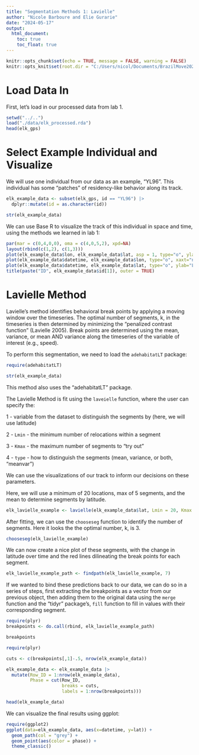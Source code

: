 ```yaml
---
title: "Segmentation Methods 1: Lavielle"
author: "Nicole Barboure and Elie Gurarie"
date: "2024-05-17"
output:
  html_document:
    toc: true
    toc_float: true
---
```


```r

knitr::opts_chunk$set(echo = TRUE, message = FALSE, warning = FALSE)
knitr::opts_knit$set(root.dir = "C:/Users/nicol/Documents/BrazilMove2024")
```

# Load Data In

First, let's load in our processed data from lab 1.

```r
setwd("../..")
load("./data/elk_processed.rda")
head(elk_gps)
```

# Select Example Individual and Visualize

We will use one individual from our data as an example, "YL96". This individual has some "patches" of residency-like behavior along its track.

```r
elk_example_data <- subset(elk_gps, id == "YL96") |>
  dplyr::mutate(id = as.character(id))

str(elk_example_data)
```


We can use Base R to visualize the track of this individual in space and time, using the methods we learned in lab 1:


```r
par(mar = c(0,4,0,0), oma = c(4,0,5,2), xpd=NA)
layout(rbind(c(1,2), c(1,3)))
plot(elk_example_data$lon, elk_example_data$lat, asp = 1, type="o", ylab="Latitude", xlab="Longitude")
plot(elk_example_data$datetime, elk_example_data$lon, type="o", xaxt="n", ylab="Longitude", xlab="")
plot(elk_example_data$datetime, elk_example_data$lat, type="o", ylab="Latitude", xlab="Datetime")
title(paste("ID", elk_example_data$id[1]), outer = TRUE)
```

# Lavielle Method

Lavielle’s method identifies behavioral break points by applying a moving window over the timeseries. The optimal number of segments, k, in the timeseries is then determined by minimizing the "penalized contrast function" (Lavielle 2005). Break points are determined using the mean, variance, or mean AND variance along the timeseries of the variable of interest (e.g., speed).

To perform this segmentation, we need to load the `adehabitatLT` package: 

```r
require(adehabitatLT)
```

```r
str(elk_example_data)
```

This method also uses the "adehabitatLT" package. 

The Lavielle Method is fit using the `laveielle` function, where the user can specify the:

1 - variable from the dataset to distinguish the segments by (here, we will use latitude)
  
2 - `Lmin` - the minimum number of relocations within a segment
  
3 - `Kmax` - the maximum number of segments to "try out"
  
4 - `type` - how to distinguish the segments (mean, variance, or both, "meanvar")
  
We can use the visualizations of our track to inform our decisions on these parameters. 

Here, we will use a minimum of 20 locations, max of 5 segments, and the mean to determine segments by latitude.

```r
elk_lavielle_example <- lavielle(elk_example_data$lat, Lmin = 20, Kmax = 10, type = "mean")
```

After fitting, we can use the `chooseseg` function to identify the number of segments.
Here it looks the the optimal number, k, is 3.

```r
chooseseg(elk_lavielle_example)
```

We can now create a nice plot of these segments, with the change in latitude over time and the red lines dilineating the break points for each segment.

```r
elk_lavielle_example_path <- findpath(elk_lavielle_example, 7)
```

If we wanted to bind these predictions back to our data, we can do so in a series of steps, first extracting the breakpoints as a vector from our previous object, then adding them to the original data using the `merge` function and the "tidyr" package's, `fill` function to fill in values with their corresponding segment.

```r
require(plyr)
breakpoints <- do.call(rbind, elk_lavielle_example_path)

breakpoints
```

```r
require(plyr)

cuts <- c(breakpoints[,1]-.5, nrow(elk_example_data))

elk_example_data <- elk_example_data |> 
  mutate(Row_ID = 1:nrow(elk_example_data),
         Phase = cut(Row_ID, 
                     breaks = cuts, 
                     labels = 1:nrow(breakpoints)))

head(elk_example_data)
```

We can visualize the final results using ggplot: 

```r
require(ggplot2)
ggplot(data=elk_example_data, aes(x=datetime, y=lat)) +
  geom_path(col = "grey") + 
  geom_point(aes(color = phase)) + 
  theme_classic()
```

